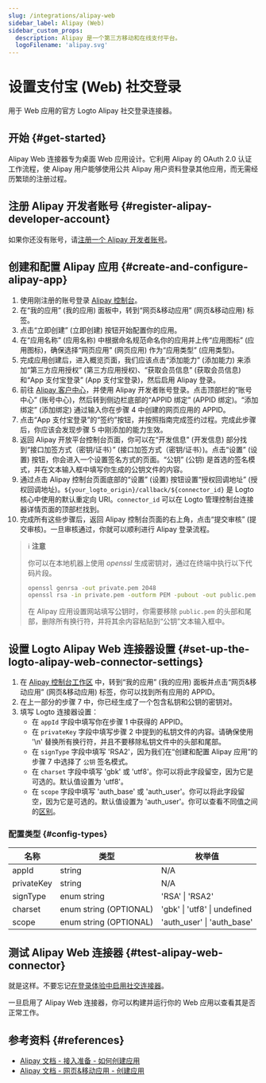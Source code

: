 ```yaml
---
slug: /integrations/alipay-web
sidebar_label: Alipay (Web)
sidebar_custom_props:
  description: Alipay 是一个第三方移动和在线支付平台。
  logoFilename: 'alipay.svg'
---
```



# 设置支付宝 (Web) 社交登录

用于 Web 应用的官方 Logto Alipay 社交登录连接器。

<GuideTip />

## 开始 \{#get-started}

Alipay Web 连接器专为桌面 Web 应用设计。它利用 Alipay 的 OAuth 2.0 认证工作流程，使 Alipay 用户能够使用公共 Alipay 用户资料登录其他应用，而无需经历繁琐的注册过程。

## 注册 Alipay 开发者账号 \{#register-alipay-developer-account}

如果你还没有账号，请[注册一个 Alipay 开发者账号](https://certifyweb.alipay.com/certify/reg/guide#/)。

## 创建和配置 Alipay 应用 \{#create-and-configure-alipay-app}

1. 使用刚注册的账号登录 [Alipay 控制台](https://open.alipay.com/)。
2. 在“我的应用” (我的应用) 面板中，转到“网页&移动应用” (网页&移动应用) 标签。
3. 点击“立即创建” (立即创建) 按钮开始配置你的应用。
4. 在“应用名称” (应用名称) 中根据命名规范命名你的应用并上传“应用图标” (应用图标)，确保选择“网页应用” (网页应用) 作为“应用类型” (应用类型)。
5. 完成应用创建后，进入概览页面，我们应该点击“添加能力” (添加能力) 来添加“第三方应用授权” (第三方应用授权)、“获取会员信息” (获取会员信息) 和“App 支付宝登录” (App 支付宝登录)，然后启用 Alipay 登录。
6. 前往 [Alipay 客户中心](https://b.alipay.com/index2.htm)，并使用 Alipay 开发者账号登录。点击顶部栏的“账号中心” (账号中心)，然后转到侧边栏底部的“APPID 绑定” (APPID 绑定)。“添加绑定” (添加绑定) 通过输入你在步骤 4 中创建的网页应用的 APPID。
7. 点击“App 支付宝登录”的“签约”按钮，并按照指南完成签约过程。完成此步骤后，你应该会发现步骤 5 中刚添加的能力生效。
8. 返回 Alipay 开放平台控制台页面，你可以在“开发信息” (开发信息) 部分找到“接口加签方式（密钥/证书）” (接口加签方式（密钥/证书）)。点击“设置” (设置) 按钮，你会进入一个设置签名方式的页面。“公钥” (公钥) 是首选的签名模式，并在文本输入框中填写你生成的公钥文件的内容。
9. 通过点击 Alipay 控制台页面底部的“设置” (设置) 按钮设置“授权回调地址” (授权回调地址)。`${your_logto_origin}/callback/${connector_id}` 是 Logto 核心中使用的默认重定向 URI。`connector_id` 可以在 Logto 管理控制台连接器详情页面的顶部栏找到。
10. 完成所有这些步骤后，返回 Alipay 控制台页面的右上角，点击“提交审核” (提交审核)。一旦审核通过，你就可以顺利进行 Alipay 登录流程。

> ℹ️ **注意**
>
> 你可以在本地机器上使用 _openssl_ 生成密钥对，通过在终端中执行以下代码片段。
>
> ```bash
> openssl genrsa -out private.pem 2048
> openssl rsa -in private.pem -outform PEM -pubout -out public.pem
> ```
>
> 在 Alipay 应用设置网站填写公钥时，你需要移除 `public.pem` 的头部和尾部，删除所有换行符，并将其余内容粘贴到“公钥”文本输入框中。

## 设置 Logto Alipay Web 连接器设置 \{#set-up-the-logto-alipay-web-connector-settings}

1. 在 [Alipay 控制台工作区](https://open.alipay.com/dev/workspace) 中，转到“我的应用” (我的应用) 面板并点击“网页&移动应用” (网页&移动应用) 标签，你可以找到所有应用的 APPID。
2. 在上一部分的步骤 7 中，你已经生成了一个包含私钥和公钥的密钥对。
3. 填写 Logto 连接器设置：
   - 在 `appId` 字段中填写你在步骤 1 中获得的 APPID。
   - 在 `privateKey` 字段中填写步骤 2 中提到的私钥文件的内容。请确保使用 '\n' 替换所有换行符，并且不要移除私钥文件中的头部和尾部。
   - 在 `signType` 字段中填写 'RSA2'，因为我们在“创建和配置 Alipay 应用”的步骤 7 中选择了 `公钥` 签名模式。
   - 在 `charset` 字段中填写 'gbk' 或 'utf8'。你可以将此字段留空，因为它是可选的。默认值设置为 'utf8'。
   - 在 `scope` 字段中填写 'auth_base' 或 'auth_user'。你可以将此字段留空，因为它是可选的。默认值设置为 'auth_user'。你可以查看不同值之间的[区别](https://opendocs.alipay.com/fw/api/105942)。

### 配置类型 \{#config-types}

| 名称       | 类型                   | 枚举值                       |
| ---------- | ---------------------- | ---------------------------- |
| appId      | string                 | N/A                          |
| privateKey | string                 | N/A                          |
| signType   | enum string            | 'RSA' \| 'RSA2'              |
| charset    | enum string (OPTIONAL) | 'gbk' \| 'utf8' \| undefined |
| scope      | enum string (OPTIONAL) | 'auth_user' \| 'auth_base'   |

## 测试 Alipay Web 连接器 \{#test-alipay-web-connector}

就是这样。不要忘记[在登录体验中启用社交连接器](/connectors/social-connectors/#enable-social-sign-in)。

一旦启用了 Alipay Web 连接器，你可以构建并运行你的 Web 应用以查看其是否正常工作。

## 参考资料 \{#references}

- [Alipay 文档 - 接入准备 - 如何创建应用](https://opendocs.alipay.com/support/01rau6)
- [Alipay 文档 - 网页&移动应用 - 创建应用](https://opendocs.alipay.com/open/200/105310)
